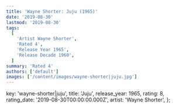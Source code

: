 ```yaml
---
title: 'Wayne Shorter: Juju (1965)'
date: '2019-08-30'
lastmod: '2019-08-30'
tags:
  [
    'Artist Wayne Shorter',
    'Rated 4',
    'Release Year 1965',
    'Release Decade 1960',
  ]
summary: 'Rated 4'
authors: ['default']
images: ['/content/images/wayne-shorter|juju.jpg']
---
```


  key: 'wayne-shorter|juju',
  title: 'Juju',
  release_year: 1965,
  rating: 8,
  rating_date: '2019-08-30T00:00:00.000Z',
  artist: 'Wayne Shorter',
};

<MusicRating data={data} />
